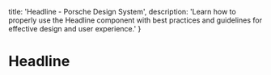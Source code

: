 
  title: 'Headline - Porsche Design System',
  description: 'Learn how to properly use the Headline component with best practices and guidelines for effective design and user experience.'
}

# Headline <ComponentStatus tagName="p-headline"></ComponentStatus>

<TableOfContents headings={[]} />
